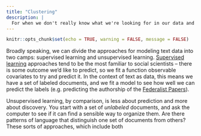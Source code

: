 ```yaml
---
title: "Clustering"
description: |
  For when we don't really know what we're looking for in our data and just want the computer to tell us what it sees.
---
```


```r
knitr::opts_chunk$set(echo = TRUE, warning = FALSE, message = FALSE)
```

Broadly speaking, we can divide the approaches for modeling text data into two camps: supervised learning and unsupervised learning. [Supervised learning](sentiment-analysis.html) approaches tend to be the most familiar to social scientists -- there is some outcome we'd like to predict, so we fit a function observable covariates to try and predict it. In the context of text as data, this means we have a set of labeled documents, and we fit a model to see how well we can predict the labels (e.g. predicting the authorship of the [Federalist Papers](federalist-papers.html)).

Unsupervised learning, by comparison, is less about prediction and more about discovery. You start with a set of *unlabeled* documents, and ask the computer to see if it can find a sensible way to organize them. Are there patterns of language that distinguish one set of documents from others? These sorts of approaches, which include both 